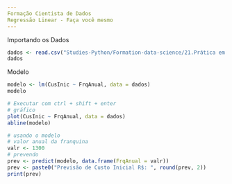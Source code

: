 ```yaml
---
Formação Cientista de Dados
Regressão Linear - Faça você mesmo
---
```

Importando os Dados
```r
dados <- read.csv("Studies-Python/Formation-data-science/21.Prática em R/dados/slr12.csv", sep = ";")
dados
```
Modelo
```r
modelo <- lm(CusInic ~ FrqAnual, data = dados)
modelo
```

```r
# Executar com ctrl + shift + enter
# gráfico
plot(CusInic ~ FrqAnual, data = dados)
abline(modelo)
```

```r
# usando o modelo
# valor anual da franquina
valr <- 1300
# prevendo
prev <- predict(modelo, data.frame(FrqAnual = valr))
prev <- paste0("Previsão de Custo Inicial R$: ", round(prev, 2))
print(prev)
```

